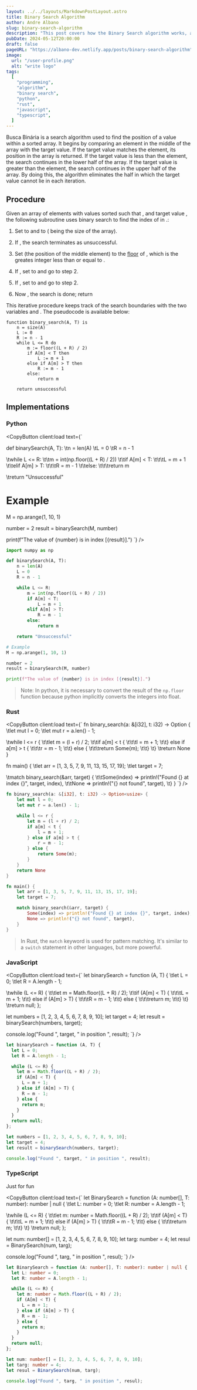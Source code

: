 ```yaml
---
layout: ../../layouts/MarkdownPostLayout.astro
title: Binary Search Algorithm
author: Andre Albano
slug: binary-search-algorithm
description: "This post covers how the Binary Search algorithm works, and its implementation"
pubDate: 2024-05-12T20:00:00
draft: false
pageURL: "https://albano-dev.netlify.app/posts/binary-search-algorithm"
image:
  url: "/user-profile.png"
  alt: "write logo"
tags:
  [
    "programming",
    "algorithm",
    "binary search",
    "python",
    "rust",
    "javascript",
    "typescript",
  ]
---
```



Busca Binária is a search algorithm used to find the position of a value within a sorted array. It begins by comparing an element in the middle of the array
with the target value. If the target value matches the element, its position in the array is returned. If the target value is less than the element, the search continues in the lower half of the array. If the target value is greater than the element, the search continues in the upper half of the array. By doing this, the algorithm eliminates the half in which the target value cannot lie in each iteration.

## Procedure

Given an array <Latex f='A' /> of <Latex f='n' /> elements with values <Latex f='A_{0}, A_{1}, A_{2},...,A_{n-1}' />
sorted such that <Latex f='A_{0} \le A_{1} \le A_{2} \le ... \le A_{n-1}' />, and target value <Latex f='T' />, the following subroutine
uses binary search to find the index of <Latex f='T' /> in <Latex f='A' />.:

1. Set <Latex f='L' /> to <Latex f='0' /> and <Latex f='R' /> to <Latex f='n - 1' />
   (<Latex f='n' /> being the size of the array).

2. If <Latex f='L \gt R' />, the search terminates as unsuccessful.

3. Set <Latex f='m' /> (the position of the middle element) to the [floor](https://en.wikipedia.org/wiki/Floor_and_ceiling_functions)
   of <Latex f='\frac{L + R}{2}' />, which is the greates integer less than or equal to <Latex f='\frac{L + R}{2}' />.

4. If <Latex f='A_{m} \lt T' />, set <Latex f='L' /> to <Latex f='m + 1' /> and go to step 2.

5. If <Latex f='A_{m} \gt T' />, set <Latex f='R' /> to <Latex f='m - 1' /> and go to step 2.

6. Now <Latex f='A_{m} = T' />, the search is done; return <Latex f='m' />

This iterative procedure keeps track of the search boundaries with the two variables <Latex f='L' /> and <Latex f='R' />. The pseudocode is available below:

```text
function binary_search(A, T) is
	n = size(A)
	L := 0
	R := n - 1
	while L <= R do
		m := floor((L + R) / 2)
		if A[m] < T then
			L := m + 1
		else if A[m] > T then
			R := m - 1
		else:
			return m

	return unsuccessful
```

## Implementations

### Python

<CopyButton client:load text={`

def binarySearch(A, T):
\tn = len(A)
\tL = 0
\tR = n - 1

\twhile L <= R:
\t\tm = int(np.floor((L + R) / 2))
\t\tif A[m] < T:
\t\t\tL = m + 1
\t\telif A[m] > T:
\t\t\tR = m - 1
\t\telse:
\t\t\treturn m

\treturn "Unsuccessful"

# Example

M = np.arange(1, 10, 1)

number = 2
result = binarySearch(M, number)

print(f"The value of {number} is in index [{result}].")
`} />

```py
import numpy as np

def binarySearch(A, T):
    n = len(A)
    L = 0
    R = n - 1

    while L <= R:
        m = int(np.floor((L + R) / 2))
        if A[m] < T:
            L = m + 1
        elif A[m] > T:
            R = m - 1
        else:
            return m

    return "Unsuccessful"

# Example
M = np.arange(1, 10, 1)

number = 2
result = binarySearch(M, number)

print(f"The value of {number} is in index [{result}].")
```

> Note: In python, it is necessary to convert the result of the `np.floor` function because python implicitly converts the integers into float.

### Rust

<CopyButton client:load text={`
fn binary_search(a: &[i32], t: i32) -> Option<usize> {
\tlet mut l = 0;
\tlet mut r = a.len() - 1;

\twhile l <= r {
\t\tlet m = (l + r) / 2;
\t\tif a[m] < t {
\t\t\tl = m + 1;
\t\t} else if a[m] > t {
\t\t\tr = m - 1;
\t\t} else {
\t\t\treturn Some(m);
\t\t}
\t}
\treturn None
}

fn main() {
\tlet arr = [1, 3, 5, 7, 9, 11, 13, 15, 17, 19];
\tlet target = 7;

\tmatch binary_search(&arr, target) {
\t\tSome(index) => println!("Found {} at index {}", target, index),
\t\tNone => println!("{} not found", target),
\t}
}
`} />

```rust
fn binary_search(a: &[i32], t: i32) -> Option<usize> {
    let mut l = 0;
    let mut r = a.len() - 1;

    while l <= r {
        let m = (l + r) / 2;
        if a[m] < t {
            l = m + 1;
        } else if a[m] > t {
            r = m - 1;
        } else {
            return Some(m);
        }
    }
    return None
}

fn main() {
    let arr = [1, 3, 5, 7, 9, 11, 13, 15, 17, 19];
    let target = 7;

    match binary_search(&arr, target) {
        Some(index) => println!("Found {} at index {}", target, index),
        None => println!("{} not found", target),
    }
}
```

> In Rust, the `match` keyword is used for pattern matching. It's similar to a `switch` statement in other languages, but more powerful.

### JavaScript

<CopyButton client:load text={`
let binarySearch = function (A, T) {
\tlet L = 0;
\tlet R = A.length - 1;

\twhile (L <= R) {
\t\tlet m = Math.floor((L + R) / 2);
\t\tif (A[m] < T) {
\t\t\tL = m + 1;
\t\t} else if (A[m] > T) {
\t\t\tR = m - 1;
\t\t} else {
\t\t\treturn m;
\t\t}
\t}
\treturn null;
};

let numbers = [1, 2, 3, 4, 5, 6, 7, 8, 9, 10];
let target = 4;
let result = binarySearch(numbers, target);

console.log("Found ", target, " in position ", result);
`} />

```javascript
let binarySearch = function (A, T) {
  let L = 0;
  let R = A.length - 1;

  while (L <= R) {
    let m = Math.floor((L + R) / 2);
    if (A[m] < T) {
      L = m + 1;
    } else if (A[m] > T) {
      R = m - 1;
    } else {
      return m;
    }
  }
  return null;
};

let numbers = [1, 2, 3, 4, 5, 6, 7, 8, 9, 10];
let target = 4;
let result = binarySearch(numbers, target);

console.log("Found ", target, " in position ", result);
```

### TypeScript

Just for fun

<CopyButton client:load text={`
let BinarySearch = function (A: number[], T: number): number | null {
\tlet L: number = 0;
\tlet R: number = A.length - 1;

\twhile (L <= R) {
\t\tlet m: number = Math.floor((L + R) / 2);
\t\tif (A[m] < T) {
\t\t\tL = m + 1;
\t\t} else if (A[m] > T) {
\t\t\tR = m - 1;
\t\t} else {
\t\t\treturn m;
\t\t}
\t}
\treturn null;
};

let num: number[] = [1, 2, 3, 4, 5, 6, 7, 8, 9, 10];
let targ: number = 4;
let resul = BinarySearch(num, targ);

console.log("Found ", targ, " in position ", resul);
`} />

```typescript
let BinarySearch = function (A: number[], T: number): number | null {
  let L: number = 0;
  let R: number = A.length - 1;

  while (L <= R) {
    let m: number = Math.floor((L + R) / 2);
    if (A[m] < T) {
      L = m + 1;
    } else if (A[m] > T) {
      R = m - 1;
    } else {
      return m;
    }
  }
  return null;
};

let num: number[] = [1, 2, 3, 4, 5, 6, 7, 8, 9, 10];
let targ: number = 4;
let resul = BinarySearch(num, targ);

console.log("Found ", targ, " in position ", resul);
```
